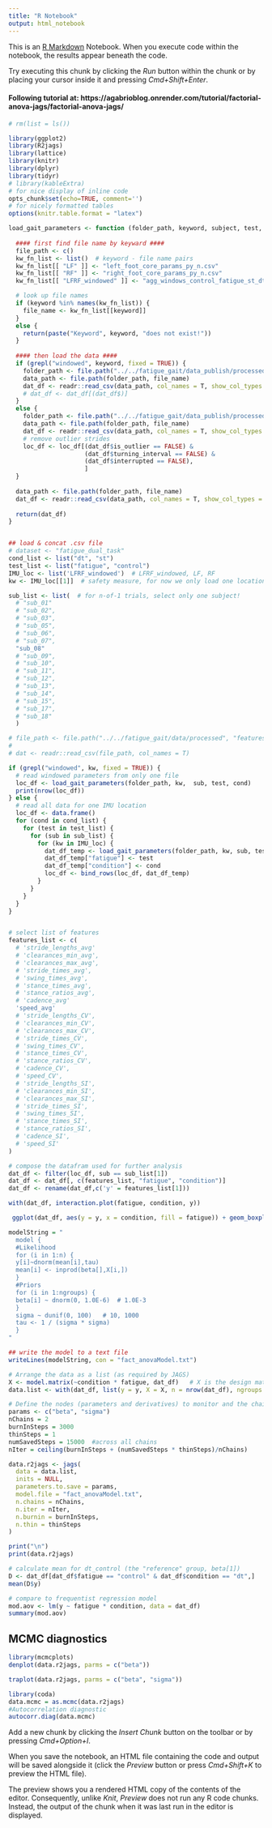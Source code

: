---
title: "R Notebook"
output: html_notebook
---

This is an [R Markdown](http://rmarkdown.rstudio.com) Notebook. When you execute code within the notebook, the results appear beneath the code. 

Try executing this chunk by clicking the *Run* button within the chunk or by placing your cursor inside it and pressing *Cmd+Shift+Enter*. 

#### Following tutorial at: https://agabrioblog.onrender.com/tutorial/factorial-anova-jags/factorial-anova-jags/

```{r} 
# rm(list = ls())

library(ggplot2)
library(R2jags)
library(lattice)
library(knitr)
library(dplyr) 
library(tidyr)
# library(kableExtra)
# for nice display of inline code 
opts_chunk$set(echo=TRUE, comment='') 
# for nicely formatted tables 
options(knitr.table.format = "latex")

```

```{r load our gait data}

load_gait_parameters <- function (folder_path, keyword, subject, test, cond) {
  
  #### first find file name by keyward ####
  file_path <- c()
  kw_fn_list <- list()  # keyword - file name pairs
  kw_fn_list[[ "LF" ]] <- "left_foot_core_params_py_n.csv"
  kw_fn_list[[ "RF" ]] <- "right_foot_core_params_py_n.csv"
  kw_fn_list[[ "LFRF_windowed" ]] <- "agg_windows_control_fatigue_st_dt_10_2.csv"

  # look up file names
  if (keyword %in% names(kw_fn_list)) {
    file_name <- kw_fn_list[[keyword]]
  }
  else {
    return(paste("Keyword", keyword, "does not exist!"))
  }
  
  #### then load the data ####
  if (grepl("windowed", keyword, fixed = TRUE)) {
    folder_path <- file.path("../../fatigue_gait/data_publish/processed", "features")
    data_path <- file.path(folder_path, file_name)
    dat_df <- readr::read_csv(data_path, col_names = T, show_col_types = FALSE)
    # dat_df <- dat_df[(dat_df$)]
  }
  else {
    folder_path <- file.path("../../fatigue_gait/data_publish/processed", paste0("OG_", cond, "_", test), sub)
    data_path <- file.path(folder_path, file_name)
    dat_df <- readr::read_csv(data_path, col_names = T, show_col_types = FALSE)
    # remove outlier strides
    loc_df <- loc_df[(dat_df$is_outlier == FALSE) & 
                     (dat_df$turning_interval == FALSE) & 
                     (dat_df$interrupted == FALSE),
                     ]
  }
  
  data_path <- file.path(folder_path, file_name)
  dat_df <- readr::read_csv(data_path, col_names = T, show_col_types = FALSE)
  
  return(dat_df)
}


## load & concat .csv file
# dataset <- "fatigue_dual_task"
cond_list <- list("dt", "st")
test_list <- list("fatigue", "control")
IMU_loc <- list('LFRF_windowed')  # LFRF_windowed, LF, RF
kw <- IMU_loc[[1]]  # safety measure, for now we only load one location at a time

sub_list <- list(  # for n-of-1 trials, select only one subject!
  # "sub_01"
  # "sub_02",
  # "sub_03",
  # "sub_05",
  # "sub_06",
  # "sub_07",
  "sub_08"
  # "sub_09",
  # "sub_10",
  # "sub_11",
  # "sub_12",
  # "sub_13",
  # "sub_14",
  # "sub_15",
  # "sub_17",
  # "sub_18"
  )

# file_path <- file.path("../../fatigue_gait/data/processed", "features", "fatigue_dual_task", "agg_windows_control_fatigue_st_dt_10_2.csv")
#   
# dat <- readr::read_csv(file_path, col_names = T)

if (grepl("windowed", kw, fixed = TRUE)) {
  # read windowed parameters from only one file
  loc_df <- load_gait_parameters(folder_path, kw,  sub, test, cond)
  print(nrow(loc_df))
} else {
  # read all data for one IMU location
  loc_df <- data.frame()
  for (cond in cond_list) {
    for (test in test_list) {
      for (sub in sub_list) {
        for (kw in IMU_loc) {
          dat_df_temp <- load_gait_parameters(folder_path, kw, sub, test, cond)
          dat_df_temp["fatigue"] <- test
          dat_df_temp["condition"] <- cond
          loc_df <- bind_rows(loc_df, dat_df_temp)
        }
      }
    }
  }
}


# select list of features
features_list <- c(
  # 'stride_lengths_avg'
  # 'clearances_min_avg', 
  # 'clearances_max_avg',
  # 'stride_times_avg', 
  # 'swing_times_avg', 
  # 'stance_times_avg',
  # 'stance_ratios_avg', 
  # 'cadence_avg'
  'speed_avg'
  # 'stride_lengths_CV',
  # 'clearances_min_CV', 
  # 'clearances_max_CV', 
  # 'stride_times_CV',
  # 'swing_times_CV', 
  # 'stance_times_CV', 
  # 'stance_ratios_CV', 
  # 'cadence_CV',
  # 'speed_CV', 
  # 'stride_lengths_SI', 
  # 'clearances_min_SI',
  # 'clearances_max_SI', 
  # 'stride_times_SI', 
  # 'swing_times_SI',
  # 'stance_times_SI', 
  # 'stance_ratios_SI', 
  # 'cadence_SI', 
  # 'speed_SI'
)

# compose the datafram used for further analysis
dat_df <- filter(loc_df, sub == sub_list[1])
dat_df <- dat_df[, c(features_list, "fatigue", "condition")]
dat_df <- rename(dat_df,c('y' = features_list[1]))

```

```{r}
with(dat_df, interaction.plot(fatigue, condition, y))
```

```{r}
 ggplot(dat_df, aes(y = y, x = condition, fill = fatigue)) + geom_boxplot()
```

```{r}
modelString = "
  model {
  #Likelihood
  for (i in 1:n) {
  y[i]~dnorm(mean[i],tau)
  mean[i] <- inprod(beta[],X[i,])
  }
  #Priors
  for (i in 1:ngroups) {
  beta[i] ~ dnorm(0, 1.0E-6)  # 1.0E-3
  }
  sigma ~ dunif(0, 100)   # 10, 1000
  tau <- 1 / (sigma * sigma)
  }
"

## write the model to a text file
writeLines(modelString, con = "fact_anovaModel.txt")
```

```{r}
# Arrange the data as a list (as required by JAGS)
X <- model.matrix(~condition * fatigue, dat_df)   # X is the design matrix, including intercept
data.list <- with(dat_df, list(y = y, X = X, n = nrow(dat_df), ngroups = ncol(X)))
```

```{r}
# Define the nodes (parameters and derivatives) to monitor and the chain parameters.
params <- c("beta", "sigma")
nChains = 2
burnInSteps = 3000
thinSteps = 1
numSavedSteps = 15000  #across all chains
nIter = ceiling(burnInSteps + (numSavedSteps * thinSteps)/nChains)

data.r2jags <- jags(
  data = data.list, 
  inits = NULL, 
  parameters.to.save = params,
  model.file = "fact_anovaModel.txt", 
  n.chains = nChains, 
  n.iter = nIter,
  n.burnin = burnInSteps, 
  n.thin = thinSteps
)

print("\n")
print(data.r2jags)
```

```{r} 
# calculate mean for dt_control (the "reference" group, beta[1])
D <- dat_df[dat_df$fatigue == "control" & dat_df$condition == "dt",]
mean(D$y)
```

```{r}
# compare to frequentist regression model
mod.aov <- lm(y ~ fatigue * condition, data = dat_df)
summary(mod.aov)
```

## MCMC diagnostics
```{r}
library(mcmcplots)
denplot(data.r2jags, parms = c("beta"))
```

```{r}
traplot(data.r2jags, parms = c("beta", "sigma"))
```

```{r}
library(coda)
data.mcmc = as.mcmc(data.r2jags)
#Autocorrelation diagnostic
autocorr.diag(data.mcmc)
```

Add a new chunk by clicking the *Insert Chunk* button on the toolbar or by pressing *Cmd+Option+I*.

When you save the notebook, an HTML file containing the code and output will be saved alongside it (click the *Preview* button or press *Cmd+Shift+K* to preview the HTML file). 

The preview shows you a rendered HTML copy of the contents of the editor. Consequently, unlike *Knit*, *Preview* does not run any R code chunks. Instead, the output of the chunk when it was last run in the editor is displayed.

